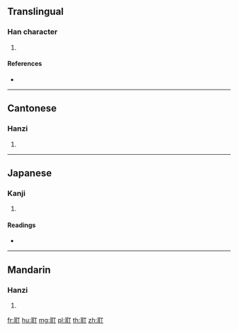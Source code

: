 {{character info/new}}
==Translingual==

===Han character===
{{Han char|rn=128|rad=耳|as=02|sn=8|four=11420|canj=SJMN}}

# {{defn|Han|sort=耳02}}

====References====
* {{Han ref|kx=0965.110|dkj=29005|dj=1413.160|hdz=42783.040|uh=8035|ud=32821|bh=CDAA|bd=52650}}

----

==Cantonese==

===Hanzi===
{{yue-hanzi|jyut=|y=ding2, ting1}}

# {{defn|lang=yue|sort=耳02}}

----

==Japanese==

===Kanji===
{{ja-kanji|grade=|rs=耳02}}

# {{defn|lang=ja|sort=耳02}}

====Readings====
* {{ja-readings|on=[[てい]] (tei), [[ちょう]] (chō)|kun=[[みみくそ]] (mimikuso)|nanori=}}

----

==Mandarin==

===Hanzi===
{{cmn-hanzi|pin=[[tīng]] ([[ting1]])|wg=t'ing<sup>1</sup>}}

# {{defn|lang=cmn|sort=耳02}}

[[fr:耵]]
[[hu:耵]]
[[mg:耵]]
[[pl:耵]]
[[th:耵]]
[[zh:耵]]